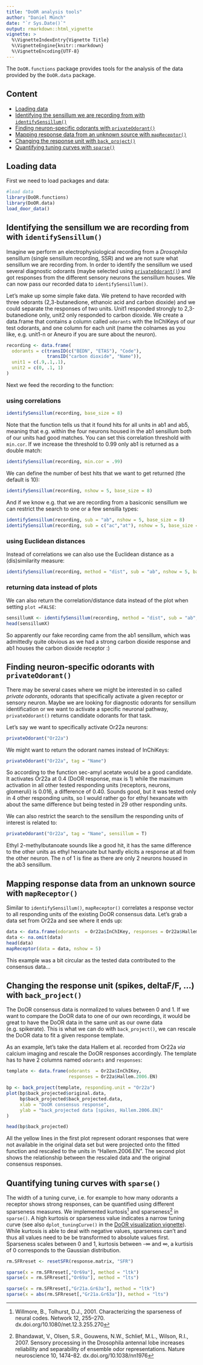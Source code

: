 ```yaml
---
title: "DoOR analysis tools"
author: "Daniel Münch"
date: "`r Sys.Date()`"
output: rmarkdown::html_vignette
vignette: >
  %\VignetteIndexEntry{Vignette Title}
  %\VignetteEngine{knitr::rmarkdown}
  %\VignetteEncoding{UTF-8}
---
```


The `DoOR.functions` package provides tools for the analysis of the data provided by the `DoOR.data` package.

## Content
* [Loading data](#loading)
* [Identifying the sensillum we are recording from with `identifySensillum()`](#identifySensillum)
* [Finding neuron-specific odorants with `privateOdorant()`](#privateOdorant)
* [Mapping response data from an unknown source with `mapReceptor()`](#mapReceptor)
* [Changing the response unit with `back_project()`](#back_project)
* [Quantifying tuning curves with `sparse()`](#sparse)



## Loading data{#loading}
First we need to load packages and data:
```r
#load data
library(DoOR.functions)
library(DoOR.data)
load_door_data()
```

## Identifying the sensillum we are recording from with `identifySensillum()` {#identifySensillum}
Imagine we perform an electrophysiological recording from a _Drosophila_ sensillum (single sensillum recording, SSR) and we are not sure what sensillum we are recording from. In order to identify the sensillum we used several diagnostic odorants (maybe selected using [`privateOdorant()`](#privateOdorant)) and got responses from the different sensory neurons the sensillum houses. We can now pass our recorded data to `identifySensillum()`.

Let's make up some simple fake data. We pretend to have recorded with three odorants (2,3-butanedione, ethanoic acid and carbon dioxide) and we could separate the responses of two units. Unit1 responded strongly to 2,3-butanedione only, unit2 only responded to carbon dioxide. We create a data.frame that contains a column called `odorants` with the InChIKeys of our test odorants, and one column for each unit (name the colnames as you like, e.g. unit1-n or Aneuro if you are sure about the neuron). 

```r
recording <- data.frame(
  odorants = c(transID(c("BEDN", "ETAS"), "Code"), 
               transID("carbon dioxide", "Name")), 
  unit1 = c(.9,.1,.1), 
  unit2 = c(0, .1, 1)
)
```
Next we feed the recording to the function:

### using correlations
```r
identifySensillum(recording, base_size = 8)
```
Note that the function tells us that it found hits for all units in ab1 and ab5, meaning that e.g. within the four neurons housed in the ab1 sensillum both of our units had good matches. You can set this correlation threshold with `min.cor`. If we increase the threshold to 0.99 only ab1 is returned as a double match:

```r
identifySensillum(recording, min.cor = .99)
```

We can define the number of best hits that we want to get returned (the default is 10):
```r
identifySensillum(recording, nshow = 5, base_size = 8)
```
And if we know e.g. that we are recording from a basiconic sensillum we can restrict the search to one or a few sensilla types:
```r
identifySensillum(recording, sub = "ab", nshow = 5, base_size = 8)
identifySensillum(recording, sub = c("ac","at"), nshow = 5, base_size = 8)
```

### using Euclidean distances
Instead of correlations we can also use the Euclidean distance as a (dis)similarity measure:

```r
identifySensillum(recording, method = "dist", sub = "ab", nshow = 5, base_size = 8)
```

### returning data instead of plots
We can also return the correlation/distance data instead of the plot when setting `plot =FALSE`:
```r
sensillumX <- identifySensillum(recording, method = "dist", sub = "ab", plot = F)
head(sensillumX)
```

So apparently our fake recording came from the ab1 sensillum, which was admittedly quite obvious as we had a strong carbon dioxide response and ab1 houses the carbon dioxide receptor :)



## Finding neuron-specific odorants with `privateOdorant()` {#privateOdorant}
There may be several cases where we might be interested in so called _private odorants_, odorants that specifically activate a given receptor or sensory neuron. Maybe we are looking for diagnostic odorants for sensillum identification or we want to activate a specific neuronal pathway, `privateOdorant()` returns candidate odorants for that task.

Let's say we want to specifically activate Or22a neurons:
```r
privateOdorant("Or22a")
```

We might want to return the odorant names instead of InChiKeys:
```r
privateOdorant("Or22a", tag = "Name")
```
So according to the function sec-amyl acetate would be a good candidate. It activates Or22a at 0.4 (DoOR response, max is 1) while the maximum activation in all other tested responding units (receptors, neurons, glomeruli) is 0.016, a difference of 0.40. Sounds good, but it was tested only in 4 other responding units, so I would rather go for ethyl hexanoate with about the same difference but being tested in 29 other responding units.

We can also restrict the search to the sensillum the responding units of interest is related to:
```r
privateOdorant("Or22a", tag = "Name", sensillum = T)
```
Ethyl 2-methylbutanoate sounds like a good hit, it has the same difference to the other units as ethyl hexanoate but hardly elicits a response at all from the other neuron. The n of 1 is fine as there are only 2 neurons housed in the ab3 sensillum.



## Mapping response data from an unknown source with `mapReceptor()`{#mapReceptor}
Similar to `identifySensillum()`, `mapReceptor()` correlates a response vector to all responding units of the existing DoOR consensus data. Let's grab a data set from Or22a and see where it ends up:
```r
data <- data.frame(odorants  = Or22a$InChIKey, responses = Or22a$Hallem.2006.EN)
data <- na.omit(data)
head(data)
mapReceptor(data = data, nshow = 5)
```
This example was a bit circular as the tested data contributed to the consensus data...



## Changing the response unit (spikes, deltaF/F, ...) with `back_project()`{#back_project}
The DoOR consensus data is normalized to values between 0 and 1. If we want to compare the DoOR data to one of our own recordings, it would be great to have the DoOR data in the same unit as our owne data (e.g. spikerate). This is what we can do with `back_project()`,  we can rescale the DoOR data to fit a given response template.

As an example, let's take the data Hallem et al. recorded from Or22a _via_ calcium imaging and rescale the DoOR responses accordingly. The template has to have 2 columns named `odorants` and `responses`:
```r
template <- data.frame(odorants  = Or22a$InChIKey, 
                       responses = Or22a$Hallem.2006.EN)

bp <- back_project(template, responding.unit = "Or22a")
plot(bp$back_projected$original.data, 
     bp$back_projected$back_projected.data, 
     xlab = "DoOR consensus response", 
     ylab = "back_projected data [spikes, Hallem.2006.EN]"
)

head(bp$back_projected)

```
All the yellow lines in the first plot represent odorant responses that were not available in the original data set but were projected onto the fitted function and rescaled to the units in "Hallem.2006.EN". The second plot shows the relationship between the rescaled data and the original consensus responses.


## Quantifying tuning curves with `sparse()`{#sparse}
The width of a tuning curve, i.e. for example to how many odorants a receptor shows strong responses, can be quantified using different sparseness measures. We implemented kurtosis[^1] and sparseness[^2] in `sparse()`. A high kurtosis or sparseness value indicates a narrow tuning curve (see also `dplot_tuningCurve()` in the [DoOR visualization vignette](DoOR_visualizations.html#tuningCurve)). While kurtosis is able to deal with negative values, sparseness can't and thus all values need to be be transformed to absolute values first. Sparseness scales between 0 and 1, kurtosis between -∞ and ∞, a kurtisis of 0 corresponds to the Gaussian distribution.

```r
rm.SFRreset <- resetSFR(response.matrix, "SFR")

sparse(x = rm.SFRreset[,"Or69a"], method = "ltk")
sparse(x = rm.SFRreset[,"Or69a"], method = "lts")

sparse(x = rm.SFRreset[,"Gr21a.Gr63a"], method = "ltk")
sparse(x = abs(rm.SFRreset[,"Gr21a.Gr63a"]), method = "lts")

```



[^1]: Willmore, B., Tolhurst, D.J., 2001. Characterizing the sparseness of neural codes. Network 12, 255–270. dx.doi.org/10.1080/net.12.3.255.270
[^2]: Bhandawat, V., Olsen, S.R., Gouwens, N.W., Schlief, M.L., Wilson, R.I., 2007. Sensory processing in the Drosophila antennal lobe increases reliability and separability of ensemble odor representations. Nature neuroscience 10, 1474–82. dx.doi.org/10.1038/nn1976
